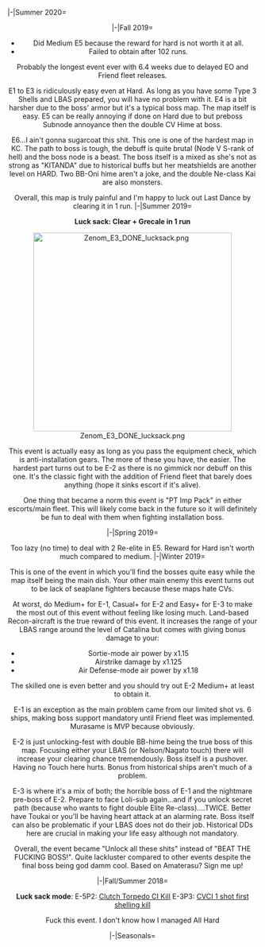 <tabber>
|-|Summer 2020=<center>
{{ZelEvent
|Season=Rainy-Summer
|Year=2020
|endword=Event_Banner
|filetype=gif
|Name=	Stop the Invasion! Island Defense Reinforcement Operation
|Start=	June 26th 2020
|End= August 27th 2020
|Quote= This is the event that Devs finally made an enemy with pretty much no weak points.
}}
{{ZelTest-7
|e1= Hard
|e2 = Hard
|e3 = Hard
|e4 = Hard
|e5 = Hard
|e6 = Hard
|e7=Hard
}}
{{ZelSpoil
|A1=Usugumo
|A2=I-47
|A3=Matsu
|B1=South Dakota
|B2=Hornet
|B3=
|C1=
|C2=
|C3=
|S1=Jingei
|S2=Ariake
|S3=Helena
|S4=Ark Royal
|S5=Nisshin
|S6=
|S7=
|S8=
|S9=
|S10=
|S11=
|S12=
}}
|-|Fall 2019=<center>
{{ZelEvent
|Season=Fall
|Year=2019
|endword=Event_Banner
|filetype=gif
|Name=	Advance! The 2nd Strategy “Southern Operation”
|Start=	November 29th 2019
|End= January 14th 2020
|Quote=Here is an Akashi mechanic that everyone SHOULD USE for easier routing. 
}}
{{ZelTest-6
|e1= Hard
|e2 = Hard
|e3 = Hard
|e4 = Hard
|e5 = Normal
|e6 = Hard
}}
{{ZelSpoil
|A1=De Ruyter
|A2=Perth
|A3=Shinshuu Maru
|B1=Akishimo
|B2=Hirato
|B3=Atlanta
|C1=
|C2=
|C3=
|S1=Amatsukaze
|S2=Amatsukaze
|S3=Saratoga
|S4=Amagi
|S5=Daitou
|S6=Fukae
|S7=
|S8=
|S9=
|S10=
|S11=
|S12=
}}
*Did Medium E5 because the reward for hard is not worth it at all.
*Failed to obtain {{ShipLink|Houston}} after 102 runs. 

Probably the longest event ever with 6.4 weeks due to delayed EO and Friend fleet releases.

E1 to E3 is ridiculously easy even at Hard. As long as you have some Type 3 Shells and LBAS prepared, you will have no problem with it. E4 is a bit harsher due to the boss' armor but it's a typical boss map. The map itself is easy. E5 can be really annoying if done on Hard due to but preboss Subnode annoyance then the double CV Hime at boss.

E6...I ain't gonna sugarcoat this shit. This one is one of the hardest map in KC. The path to boss is tough, the debuff is quite brutal (Node V S-rank of hell) and the boss node is a beast. The boss itself is a mixed as she's not as strong as "KITANDA" due to historical buffs but her meatshields are another level on HARD. Two BB-Oni hime aren't a joke, and the double Ne-class Kai are also monsters. 

Overall, this map is truly painful and I'm happy to luck out Last Dance by clearing it in 1 run.
|-|Summer 2019=<center>
{{ZelEvent
|Season=Summer
|Year=2019
|endword=Event_Banner
|filetype=gif
|Name=	European Area Counterattack Operation Commence! "Operation Shingle"
|Start=	30th August 2019
|End=30th September 2019
|Quote=Here is an Akashi mechanic that no one will use, and High-altitude bombing says fuck-you to your AS requirement.
}}
{{ZelTest-3
|e1= Hard
|e2 = Hard
|e3 = Hard
}}
{{ZelSpoil
|A1=Mikura
|A2=Duca degli Abruzzi
|A3=Grecale
|B1=Janus
|B2=
|B3=
|C1=
|C2=
|C3=
|S1=Akashi
|S2=U-511
|S3=Isokaze
|S4=Hayanami
|S5=
|S6=
|S7=
|S8=
|S9=
|S10=
|S11=
|S12=
}}
'''Luck sack: Clear + Grecale in 1 run'''

[[File:Zenom_E3_DONE_lucksack.png|400px]]

This event is actually easy as long as you pass the equipment check, which is anti-installation gears. The more of these you have, the easier. The hardest part turns out to be E-2 as there is no gimmick nor debuff on this one. It's the classic fight with the addition of Friend fleet that barely does anything (hope it sinks escort if it's alive). 

One thing that became a norm this event is "PT Imp Pack" in either escorts/main fleet. This will likely come back in the future so it will definitely be fun to deal with them when fighting installation boss.

|-|Spring 2019=<center>
{{ZelEvent
|Season=Spring
|Year=2019
|endword=Event_Banner
|filetype=gif
|Name=	Commence! Allies Rescue: The 2nd Hawaii Operation
|Start=21 May, 2019
|End=25 June, 2019
|Quote=Into the blackhole...Akagi is actually useful now.
}}
{{ZelTest-5
|e1= Hard
|e2 = Hard
|e3 = Hard
|e4 = Hard
|e5 = Normal
}}
{{ZelSpoil
|A1=Colorado
|A2=Hachijou
|A3=Giuseppe Garibaldi	
|B1=Fletcher
|B2=Johnston
|B3=Ishigaki
|C1=
|C2=
|C3=
|S1=Teruzuki
|S2=Gambier Bay
|S3=Kamoi
|S4=Kamoi
|S5=Akitsushima
|S6=Akitsushima
|S7=Ooyodo
|S8=Unryuu
|S9=
|S10=
|S11=
|S12=
}}

Too lazy (no time) to deal with 2 Re-elite in E5. Reward for Hard isn't worth much compared to medium.
|-|Winter 2019=<center>
{{ZelEvent
|Season=Winter
|Year=2019
|endword=Event_Banner
|filetype=gif
|Name=Assault! Buin Defense Operation
|Start=December 26th, 2018
|End=January 18th, 2019
|Quote=Abyssal went Amaterasu and put a trail of black death to boss.
}}
{{ZelTest-3
|e1= Hard
|e2 = Hard
|e3 = Hard
}}
{{ZelSpoil
|A1=Minegumo
|A2=Nisshin
|A3=Hayanami
|B1=
|B2=
|B3=
|C1=
|C2=
|C3=
|S1=Okinami
|S2=Kishinami
|S3=
|S4=
|S5=
|S6=
|S7=
|S8=
|S9=
|S10=
|S11=
|S12=
}}

This is one of the event in which you'll find the bosses quite easy while the map itself being the main dish. Your other main enemy this event turns out to be lack of seaplane fighters because these maps hate CVs.

At worst, do Medium+ for E-1, Casual+ for E-2 and Easy+ for E-3 to make the most out of this event without feeling like losing much. Land-based Recon-aircraft is the true reward of this event. It increases the range of your LBAS range around the level of Catalina but comes with giving bonus damage to your:
*Sortie-mode air power by x1.15
*Airstrike damage by x1.125
*Air Defense-mode air power by x1.18
The skilled one is even better and you should try out E-2 Medium+ at least to obtain it.

E-1 is an exception as the main problem came from our limited shot vs. 6 ships, making boss support mandatory until Friend fleet was implemented. Murasame is MVP because obviously.

E-2 is just unlocking-fest with double BB-hime being the true boss of this map. Focusing either your LBAS (or Nelson/Nagato touch) there will increase your clearing chance tremendously. Boss itself is a pushover. Having no Touch here hurts. Bonus from historical ships aren't much of a problem.

E-3 is where it's a mix of both; the horrible boss of E-1 and the nightmare pre-boss of E-2. Prepare to face Loli-sub again...and if you unlock secret path (because who wants to fight double Elite Re-class)....TWICE. Better have Toukai or you'll be having heart attack at an alarming rate. Boss itself can also be problematic if your LBAS does not do their job. Historical DDs here are crucial in making your life easy although not mandatory.

Overall, the event became "Unlock all these shits" instead of "BEAT THE FUCKING BOSS!". Quite lackluster compared to other events despite the final boss being god damm cool. Based on Amaterasu? Sign me up!

|-|Fall/Summer 2018=<center>
{{ZelEvent
|Season=Early_Fall
|Year=2018
|endword=Event_Banner
|filetype=gif
|Name=Weigh Anchor! Combined Fleet, to the West!
|Start=September 8th, 2018
|End=October 5th, 2018
|Quote=If Spring 2016 and Summer 2017 had a baby but it's retarded.
}}
{{ZelTest-5
|e1= Hard
|e2 = Hard
|e3 = Hard
|e4 = Hard
|e5 = Hard
}}
{{ZelSpoil
|A1=Kishinami
|A2=Shinyou
|A3=Maestrale
|B1=Nelson
|B2=Gotland
|B3=
|C1=
|C2=
|C3=
|S1=Prinz Eugen
|S2=Warspite
|S3=
|S4=
|S5=
|S6=
|S7=
|S8=
|S9=
|S10=
|S11=
|S12=
}}

'''Luck sack mode''':
E-5P2: [http://kc3kai.github.io/kancolle-replay/battleplayer.html?fromImg=https://media.discordapp.net/attachments/489158848545030145/494906134252224522/Zenom_1103.png Clutch Torpedo CI Kill]
E-3P3: [https://kc3kai.github.io/kancolle-replay/battleplayer.html?fromImg=i.imgur.com/eTVCEYF.png CVCI 1 shot first shelling kill]

Fuck this event. I don't know how I managed All Hard

|-|Seasonals=

{{ZelEvent
|Season=Hinamatsuri
|Year=2020
|endword=Mini-Event_Banner
|filetype=gif
|Name=	The Doll's Festival! Waves in the Offing
|Start=	March 3rd 2020
|End= March 27th 2020
|Quote=A simple map with an extremely annoying quest chain. Please DON'T do this again, Devs.
}}
{{ZelTest-1
|e1= Normal
}}

{{{!}} style="width:100%;text-align:center;height: 100px"
{{!}}-
{{!}} varlign="top" style="height:50px" {{!}} [[File:Mackerel_obtain_screen.png{{!}}250px{{!}}link=http://kancolle.wikia.com/wiki/Mackerel Event]]
{{!}}rowspan="2"{{!}} I keep questioning who the bad guy is in this situation.
<div class="mw-collapsible mw-collapsed"><br/>
Fish Report
[[File:Mackerel_icon.png]] = 30
[[File:Canned_Mackerel_icon.png]] = 1

Got Fukae. Took me half a year...longer than expected

[[File:Zel_FukaeGET.jpg|300px]]
</div>
{{!}}-
{{!}} style="text-align:center;background-color:#A596B5;" {{!}} [[Mackerel|October 2018 Mackerel Event ]]
{{!}}}

</tabber>
